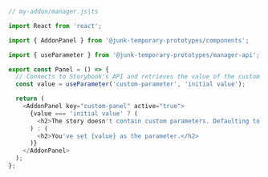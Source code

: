 ```js
// my-addon/manager.js|ts

import React from 'react';

import { AddonPanel } from '@junk-temporary-prototypes/components';

import { useParameter } from '@junk-temporary-prototypes/manager-api';

export const Panel = () => {
  // Connects to Storybook's API and retrieves the value of the custom parameter for the current story
  const value = useParameter('custom-parameter', 'initial value');

  return (
    <AddonPanel key="custom-panel" active="true">
      {value === 'initial value' ? (
        <h2>The story doesn't contain custom parameters. Defaulting to the initial value.</h2>
      ) : (
        <h2>You've set {value} as the parameter.</h2>
      )}
    </AddonPanel>
  );
};
```
